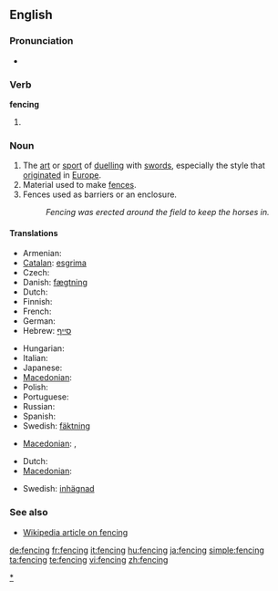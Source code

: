 ==English==

===Pronunciation===
* {{rhymes|ɛnsɪŋ}}

===Verb===
'''fencing'''

# {{present participle of|[[fence]]}}

===Noun===
{{en-noun}}

# The [[art]] or [[sport]] of [[duel]]ling with [[sword]]s, especially the style that [[originate]]d in [[Europe]].
# Material used to make [[fence]]s.
# Fences used as barriers or an enclosure.
#: ''Fencing was erected around the field to keep the horses in.''

====Translations====

{{trans-top|sport}}
* Armenian: {{t-|hy|սուսերամարտ|tr=suseramart|sc=Armn|xs=Armenian}}
* [[Catalan]]: [[esgrima#Catalan|esgrima]]
* Czech: {{t-|cs|šerm|m}}
* Danish: [[fægtning]] {{c}}
* Dutch: {{t+|nl|schermen}}
* Finnish: {{t-|fi|miekkailu}}
* French: {{t+|fr|escrime|f}}
* German: {{t+|de|Fechten|n}}
* Hebrew: [[סייף]]
{{trans-mid}}
* Hungarian: {{t+|hu|vívás}}
* Italian: {{t-|it|scherma|f}}
* Japanese: {{t+|ja|フェンシング|sc=Jpan}}
* [[Macedonian]]: {{t|mk|мечувалство|n|tr=mečuválstvo|sc=Cyrl}}
* Polish: {{t-|pl|szermierka}}
* Portuguese: {{t+|pt|esgrima|f}}
* Russian: {{t+|ru|фехтование|n|tr=fextovánie|sc=Cyrl}}
* Spanish: {{t-|es|esgrima|f}}
* Swedish: [[fäktning]]
{{trans-bottom}}

{{trans-top|material used to make fences}}
* [[Macedonian]]: {{t|mk|тараба|f|tr=táraba|sc=Cyrl}},  {{t|mk|тараби|p|tr=tárabi|sc=Cyrl}}
{{trans-mid}}
{{trans-bottom}}

{{trans-top|fences used as barriers or an enclosure}}
* Dutch: {{t-|nl|hekwerk|n}}
* [[Macedonian]]: {{t|mk|ограда|f|tr=ógrada|sc=Cyrl}}
{{trans-mid}}
* Swedish: [[inhägnad]]
{{trans-bottom}}

===See also===
* [[w:fencing|Wikipedia article on fencing]]

[[Category:Fencing|*]]

[[de:fencing]]
[[fr:fencing]]
[[it:fencing]]
[[hu:fencing]]
[[ja:fencing]]
[[simple:fencing]]
[[ta:fencing]]
[[te:fencing]]
[[vi:fencing]]
[[zh:fencing]]